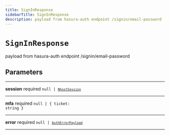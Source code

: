 ```yaml
---
title: SignInResponse
sidebarTitle: SignInResponse
description: payload from hasura-auth endpoint /signin/email-password
---
```


# `SignInResponse`

payload from hasura-auth endpoint /signin/email-password

## Parameters

---

**<span className="parameter-name">session</span>** <span className="optional-status">required</span> <code>null &#124; [`NhostSession`](/reference/javascript/nhost-js/types/nhost-session)</code>

---

**<span className="parameter-name">mfa</span>** <span className="optional-status">required</span> <code>null &#124; &#123; ticket: string &#125;</code>

---

**<span className="parameter-name">error</span>** <span className="optional-status">required</span> <code>null &#124; [`AuthErrorPayload`](/reference/javascript/nhost-js/types/auth-error-payload)</code>

---

